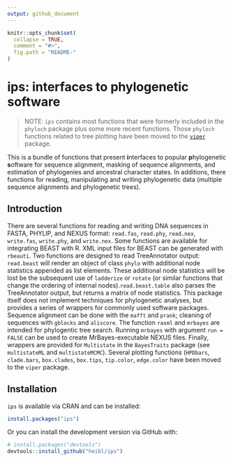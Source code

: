 ```yaml
---
output: github_document
---
```


<!-- README.md is generated from README.Rmd. Please edit that file -->


```r
knitr::opts_chunk$set(
  collapse = TRUE,
  comment = "#>",
  fig.path = "README-"
)
```


# ips: interfaces to phylogenetic software

> NOTE: `ips` contains most functions that were formerly included in the `phyloch` package plus some more recent functions. Those `phyloch` functions related to tree plotting have been moved to the [`viper`](https://github.com/heibl/viper) package.

This is a bundle of functions that present **i**nterfaces to popular **p**hylogenetic **s**oftware for sequence alignment, masking of sequence alignments, and estimation of phylogenies and ancestral character states. In additions, there functions for reading, manipulating and writing phylogenetic data (multiple sequence alignments and phylogenetic trees).

## Introduction

There are several functions for reading and writing DNA sequences in FASTA, PHYLIP, and NEXUS format: `read.fas`, `read.phy`, `read.nex`, `write.fas`, `write.phy`, and `write.nex`.
Some functions are available for integrating BEAST with R. XML input files for BEAST can be generated with `rbeauti`. Two functions are designed to read TreeAnnotator output: `read.beast` will render an object of class `phylo` with additional node statistics appended as list elements. These additional node statistics will be lost be the subsequent use of `ladderize` or `rotate` (or similar functions that change the ordering of internal nodes).`read.beast.table` also parses the TreeAnnotator output, but returns a matrix of node statistics. 
This package itself does not implement techniques for phylogenetic analyses, but provides a series of wrappers for commonly used software packages. Sequence alignment can be done with the `mafft` and `prank`; cleaning of sequences with `gblocks` and `aliscore`. The function `raxml` and `mrbayes` are intended for phylogentic tree search. Running `mrbayes` with argument `run = FALSE` can be used to create MrBayes-executable NEXUS files. Finally, wrappers are provided for `Multistate` in the `BayesTraits` package (see `multistateML` and `multistateMCMC`).
Several plotting functions (`HPDbars`, `clade.bars`, `box.clades`, `box.tips`, `tip.color`, `edge.color` have been moved to the `viper` package.

## Installation

`ips` is available via CRAN and can be installed:

```r
install.packages("ips")
```

Or you can install the development version via GitHub with:

```r
# install.packages("devtools")
devtools::install_github("heibl/ips")
```
